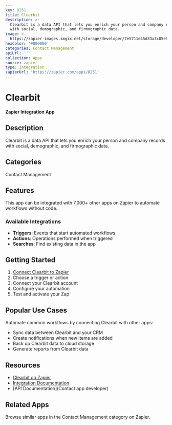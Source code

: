 ```yaml
---
key: 8251
title: Clearbit
description: >-
  Clearbit is a data API that lets you enrich your person and company records
  with social, demographic, and firmographic data.
image: >-
  https://zapier-images.imgix.net/storage/developer/7e5711e45d33a3c05e63f04bfcd0280a.png?auto=format%2Ccompress&ixlib=python-3.0.0&q=50
hexColor: '#000000'
categories: Contact Management
apiUrl: ''
collection: Apps
source: zapier
type: Integration
zapierUrl: 'https://zapier.com/apps/8251'
---
```

# Clearbit

**Zapier Integration App**

## Description

Clearbit is a data API that lets you enrich your person and company records with social, demographic, and firmographic data.

## Categories

Contact Management

## Features

This app can be integrated with 7,000+ other apps on Zapier to automate workflows without code.

### Available Integrations

- **Triggers**: Events that start automated workflows
- **Actions**: Operations performed when triggered
- **Searches**: Find existing data in the app

## Getting Started

1. [Connect Clearbit to Zapier](https://zapier.com/apps/8251)
2. Choose a trigger or action
3. Connect your Clearbit account
4. Configure your automation
5. Test and activate your Zap

## Popular Use Cases

Automate common workflows by connecting Clearbit with other apps:

- Sync data between Clearbit and your CRM
- Create notifications when new items are added
- Back up Clearbit data to cloud storage
- Generate reports from Clearbit data

## Resources

- [Clearbit on Zapier](https://zapier.com/apps/8251)
- [Integration Documentation](https://zapier.com/apps/8251/integrations)
- [API Documentation](Contact app developer)

## Related Apps

Browse similar apps in the Contact Management category on Zapier.
